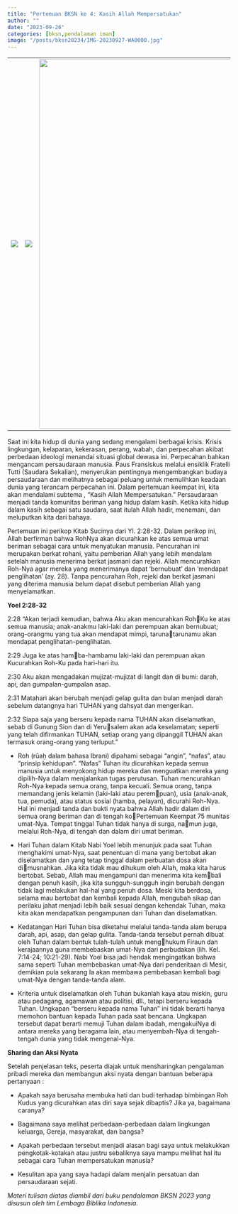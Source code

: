 ```yaml
---
title: "Pertemuan BKSN ke 4: Kasih Allah Mempersatukan"
author: ""
date: "2023-09-26"
categories: [bksn,pendalaman iman]
image: "/posts/bksn20234/IMG-20230927-WA0000.jpg"
---
```


|                                               |                                                 |                                                              |
|------------------------|-----------------------|-------------------------|
| ![](/posts/bksn20234/IMG-20230926-WA0080.jpg) | ![](/posts/bksn20234/IMG-20230926-WA0076_1.jpg) | ![](/posts/bksn20234/IMG-20230926-WA0065_1.jpg){width="832"} |

Saat ini kita hidup di dunia yang sedang mengalami berbagai krisis. Krisis lingkungan, kelaparan, kekerasan, perang, wabah, dan perpecahan akibat perbedaan ideologi menandai situasi global dewasa ini. Perpecahan bahkan mengancam persaudaraan manusia. Paus Fransiskus melalui ensiklik Fratelli Tutti (Saudara Sekalian), menyerukan pentingnya mengembangkan budaya persaudaraan dan melihatnya sebagai peluang untuk memulihkan keadaan dunia yang terancam perpecahan ini. Dalam pertemuan keempat ini, kita akan mendalami subtema , "Kasih Allah Mempersatukan." Persaudaraan menjadi tanda komunitas beriman yang hidup dalam kasih. Ketika kita hidup dalam kasih sebagai satu saudara, saat itulah Allah hadir, menemani, dan meluputkan kita dari bahaya.

Pertemuan ini perikop Kitab Sucinya dari Yl. 2:28-32. Dalam perikop ini, Allah berfirman bahwa RohNya akan dicurahkan ke atas semua umat beriman sebagai cara untuk menyatukan manusia. Pencurahan ini merupakan berkat rohani, yaitu pemberian Allah yang lebih mendalam setelah manusia menerima berkat jasmani dan rejeki. Allah mencurahkan Roh-Nya agar mereka yang menerimanya dapat 'bernubuat' dan 'mendapat penglihatan' (ay. 28). Tanpa pencurahan Roh, rejeki dan berkat jasmani yang diterima manusia belum dapat disebut pemberian Allah yang menyelamatkan.

**Yoel 2:28-32**

2:28 "Akan terjadi kemudian, bahwa Aku akan mencurahkan RohKu ke atas semua manusia; anak-anakmu laki-laki dan perempuan akan bernubuat; orang-orangmu yang tua akan mendapat mimpi, tarunatarunamu akan mendapat penglihatan-penglihatan.

2:29 Juga ke atas hamba-hambamu laki-laki dan perempuan akan Kucurahkan Roh-Ku pada hari-hari itu.

2:30 Aku akan mengadakan mujizat-mujizat di langit dan di bumi: darah, api, dan gumpalan-gumpalan asap.

2:31 Matahari akan berubah menjadi gelap gulita dan bulan menjadi darah sebelum datangnya hari TUHAN yang dahsyat dan mengerikan.

2:32 Siapa saja yang berseru kepada nama TUHAN akan diselamatkan, sebab di Gunung Sion dan di Yerusalem akan ada keselamatan; seperti yang telah difirmankan TUHAN, setiap orang yang dipanggil TUHAN akan termasuk orang-orang yang terluput."

-   Roh (rûaḥ dalam bahasa Ibrani) dipahami sebagai "angin", "nafas", atau "prinsip kehidupan". "Nafas" Tuhan itu dicurahkan kepada semua manusia untuk menyokong hidup mereka dan menguatkan mereka yang dipilih-Nya dalam menjalankan tugas perutusan. Tuhan mencurahkan Roh-Nya kepada semua orang, tanpa kecuali. Semua orang, tanpa memandang jenis kelamin (laki-laki atau perempuan), usia (anak-anak, tua, pemuda), atau status sosial (hamba, pelayan), dicurahi Roh-Nya. Hal ini menjadi tanda dan bukti nyata bahwa Allah hadir dalam diri semua orang beriman dan di tengah koPertemuan Keempat 75 munitas umat-Nya. Tempat tinggal Tuhan tidak hanya di surga, namun juga, melalui Roh-Nya, di tengah dan dalam diri umat beriman.

-   Hari Tuhan dalam Kitab Nabi Yoel lebih menunjuk pada saat Tuhan menghakimi umat-Nya, saat penentuan di mana yang bertobat akan diselamatkan dan yang tetap tinggal dalam perbuatan dosa akan dimusnahkan. Jika kita tidak mau dihukum oleh Allah, maka kita harus bertobat. Sebab, Allah mau mengampuni dan menerima kita kembali dengan penuh kasih, jika kita sungguh-sungguh ingin berubah dengan tidak lagi melakukan hal-hal yang penuh dosa. Meski kita berdosa, selama mau bertobat dan kembali kepada Allah, mengubah sikap dan perilaku jahat menjadi lebih baik sesuai dengan kehendak Tuhan, maka kita akan mendapatkan pengampunan dari Tuhan dan diselamatkan.

-   Kedatangan Hari Tuhan bisa diketahui melalui tanda-tanda alam berupa darah, api, asap, dan gelap gulita. Tanda-tanda tersebut pernah dibuat oleh Tuhan dalam bentuk tulah-tulah untuk menghukum Firaun dan kerajaannya guna membebaskan umat-Nya dari perbudakan (lih. Kel. 7:14-24; 10:21-29). Nabi Yoel bisa jadi hendak mengingatkan bahwa sama seperti Tuhan membebaskan umat-Nya dari penderitaan di Mesir, demikian pula sekarang Ia akan membawa pembebasan kembali bagi umat-Nya dengan tanda-tanda alam.

-   Kriteria untuk diselamatkan oleh Tuhan bukanlah kaya atau miskin, guru atau pedagang, agamawan atau politisi, dll., tetapi berseru kepada Tuhan. Ungkapan "berseru kepada nama Tuhan" ini tidak berarti hanya memohon bantuan kepada Tuhan pada saat bencana. Ungkapan tersebut dapat berarti memuji Tuhan dalam ibadah, mengakuiNya di antara mereka yang beragama lain, atau menyembah-Nya di tengah-tengah dunia yang tidak mengenal-Nya.

**Sharing dan Aksi Nyata**

Setelah penjelasan teks, peserta diajak untuk mensharingkan pengalaman pribadi mereka dan membangun aksi nyata dengan bantuan beberapa pertanyaan :

-   Apakah saya berusaha membuka hati dan budi terhadap bimbingan Roh Kudus yang dicurahkan atas diri saya sejak dibaptis? Jika ya, bagaimana caranya?

-   Bagaimana saya melihat perbedaan-perbedaan dalam lingkungan keluarga, Gereja, masyarakat, dan bangsa?

-   Apakah perbedaan tersebut menjadi alasan bagi saya untuk melakukkan pengkotak-kotakan atau justru sebaliknya saya mampu melihat hal itu sebagai cara Tuhan mempersatukan manusia?

-   Kesulitan apa yang saya hadapi dalam menjalin persatuan dan persaudaraan sejati.

*Materi tulisan diatas diambil dari buku pendalaman BKSN 2023 yang disusun oleh tim Lembaga Biblika Indonesia.*
